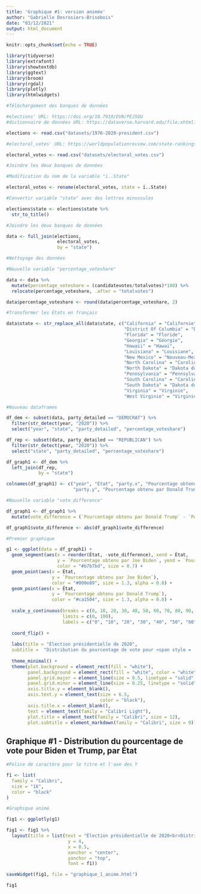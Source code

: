 ```yaml
---
title: 'Graphique #1: version animée'
author: "Gabrielle Desrosiers-Brisebois"
date: "03/12/2021"
output: html_document
---
```


```r
knitr::opts_chunk$set(echo = TRUE)
```

```r
library(tidyverse)
library(extrafont)
library(showtextdb)
library(ggtext)
library(broom)
library(rgdal)
library(plotly)
library(htmlwidgets)
```

```r
#Téléchargement des banques de données

#elections' URL: https://doi.org/10.7910/DVN/PEJ5QU
#dictionnaire de données URL: https://dataverse.harvard.edu/file.xhtml?fileId=4299754&version=6.0

elections <- read.csv("datasets/1976-2020-president.csv")

#electoral_votes' URL: https://worldpopulationreview.com/state-rankings/electoral-votes-by-#state

electoral_votes <- read.csv("datasets/electoral_votes.csv")
```

```r
#Joindre les deux banques de données

#Modification du nom de la variable "ï..State"

electoral_votes <- rename(electoral_votes, state = ï..State)

#Convertir variable "state" avec des lettres minuscules

elections$state <- elections$state %>%
  str_to_title()

#Joindre les deux banques de données

data <- full_join(elections,
                   electoral_votes,
                   by = "state")
```

```r
#Nettoyage des données

#Nouvelle variable "percentage_voteshare"

data <- data %>% 
  mutate(percentage_voteshare = (candidatevotes/totalvotes)*100) %>% 
  relocate(percentage_voteshare, .after = "totalvotes")

data$percentage_voteshare <- round(data$percentage_voteshare, 2)
```

```r
#Transformer les États en français

data$state <- str_replace_all(data$state, c("California" = "Californie",
                                            "District Of Columbia" = "District de Columbia",
                                            "Florida" = "Floride",
                                            "Georgia" = "Géorgie",
                                            "Hawaii" = "Hawaï",
                                            "Louisiana" = "Louisiane",
                                            "New Mexico" = "Nouveau-Mexique",
                                            "North Carolina" = "Caroline du Nord",
                                            "North Dakota" = "Dakota du Nord",
                                            "Pennsylvania" = "Pennsylvanie",
                                            "South Carolina" = "Caroline du Sud",
                                            "South Dakota" = "Dakota du Sud",
                                            "Virginia" = "Virginie",
                                            "West Virginie" = "Virginie-Occidentale"))
```

```r
#Nouveau dataframes

df_dem <- subset(data, party_detailed == "DEMOCRAT") %>% 
  filter(str_detect(year, "2020")) %>% 
  select("year", "state", "party_detailed", "percentage_voteshare")

df_rep <- subset(data, party_detailed == "REPUBLICAN") %>% 
  filter(str_detect(year, "2020")) %>% 
  select("state", "party_detailed", "percentage_voteshare")

df_graph1 <- df_dem %>% 
  left_join(df_rep,
            by = "state") 

colnames(df_graph1) <- c("year", "État", "party.x", "Pourcentage obtenu par Joe Biden",
                         "party.y", "Pourcentage obtenu par Donald Trump")

#Nouvelle variable "vote_difference"

df_graph1 <- df_graph1 %>% 
  mutate(vote_difference = (`Pourcentage obtenu par Donald Trump` - `Pourcentage obtenu par Joe Biden`))

df_graph1$vote_difference <- abs(df_graph1$vote_difference)
```

```r
#Premier graphique

g1 <- ggplot(data = df_graph1) +
  geom_segment(aes(x = reorder(État, -vote_difference), xend = État,
                   y = `Pourcentage obtenu par Joe Biden`, yend = `Pourcentage obtenu par Donald Trump`),
                   color = "#b7b7bd", size = 0.7) +
  geom_point(aes(x = État,
                 y = `Pourcentage obtenu par Joe Biden`),
                 color = "#000e89", size = 1.3, alpha = 0.8) +
  geom_point(aes(x = État,
                 y = `Pourcentage obtenu par Donald Trump`),
                 color = "#ca1504", size = 1.3, alpha = 0.8) +
  
  scale_y_continuous(breaks = c(0, 10, 20, 30, 40, 50, 60, 70, 80, 90, 100), 
                     limits = c(0, 100),
                     labels = c("0", "10", "20", "30", "40", "50", "60", "70", "80", "90", "100 %")) +
  
  coord_flip() +
  
  labs(title = "Élection présidentielle de 2020",
  subtitle =  "Distribution du pourcentage de vote pour <span style = 'color:#000e89;'>**Joe Biden**</span> et <span style = 'color:#ca1504;'>**Donald Trump**</span>, par État") +
  
  theme_minimal() +
  theme(plot.background = element_rect(fill = "white"),
        panel.background = element_rect(fill = "white", color = "white", size = 0.5, linetype = "solid"),
        panel.grid.major = element_line(size = 0.5, linetype = "solid", color = "white"),
        panel.grid.minor = element_line(size = 0.25, linetype = "solid", color = "white"),
        axis.title.y = element_blank(),
        axis.text.y = element_text(size = 6.5,
                                   color = "black"),
        axis.title.x = element_blank(),
        text = element_text(family = "Calibri Light"),
        plot.title = element_text(family = "Calibri", size = 12),
        plot.subtitle = element_markdown(family = "Calibri", size = 9)) 
```

## Graphique #1 - Distribution du pourcentage de vote pour Biden et Trump, par État

```r
#Police de caractère pour le titre et l'axe des Y

f1 <- list(
  family = "Calibri",
  size = "16",
  color = "black"
)

#Graphique animé

fig1 <- ggplotly(g1)

fig1 <- fig1 %>% 
  layout(title = list(text = "Élection présidentielle de 2020<br>Distribution du pourcentage de vote pour <span style = 'color:#000e89;'>Joe Biden</span> et <span style = 'color:#ca1504;'>Donald Trump</span>, par État",
                       y = 4, 
                       x = 0.5, 
                       xanchor = "center", 
                       yanchor = "top",
                       font = f1))

saveWidget(fig1, file = "graphique_1_anime.html")
```

```r
fig1
```


